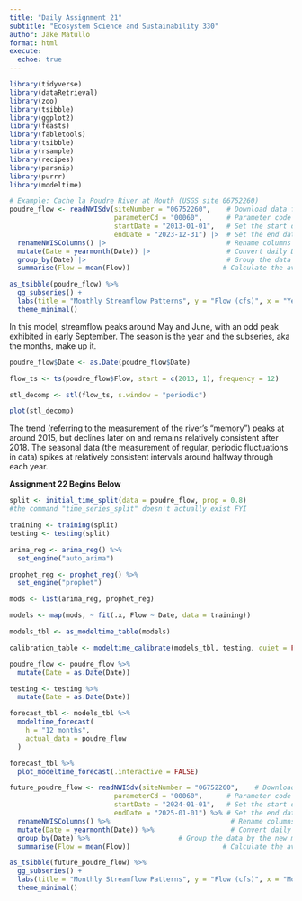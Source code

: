```yaml
---
title: "Daily Assignment 21"
subtitle: "Ecosystem Science and Sustainability 330"
author: Jake Matullo
format: html
execute:
  echoe: true
---
```

```r
library(tidyverse)
library(dataRetrieval)
library(zoo)
library(tsibble)
library(ggplot2)
library(feasts)
library(fabletools)
library(tsibble)
library(rsample)
library(recipes)
library(parsnip)
library(purrr)
library(modeltime)
```

```r
# Example: Cache la Poudre River at Mouth (USGS site 06752260)
poudre_flow <- readNWISdv(siteNumber = "06752260",    # Download data from USGS for site 06752260
                          parameterCd = "00060",      # Parameter code 00060 = discharge in cfs)
                          startDate = "2013-01-01",   # Set the start date
                          endDate = "2023-12-31") |>  # Set the end date
  renameNWISColumns() |>                              # Rename columns to standard names (e.g., "Flow", "Date")
  mutate(Date = yearmonth(Date)) |>                   # Convert daily Date values into a year-month format (e.g., "2023 Jan")
  group_by(Date) |>                                   # Group the data by the new monthly Date
  summarise(Flow = mean(Flow))                       # Calculate the average daily flow for each month
```

```r
as_tsibble(poudre_flow) %>%
  gg_subseries() + 
  labs(title = "Monthly Streamflow Patterns", y = "Flow (cfs)", x = "Year") + 
  theme_minimal()
```
In this model, streamflow peaks around May and June, with an odd peak exhibited in early September. The season is the year and the subseries, aka the months, make up it.

```r
poudre_flow$Date <- as.Date(poudre_flow$Date)
```

```r
flow_ts <- ts(poudre_flow$Flow, start = c(2013, 1), frequency = 12)
```

```r
stl_decomp <- stl(flow_ts, s.window = "periodic")
```

```r
plot(stl_decomp)
```
The trend (referring to the measurement of the river's "memory") peaks at around 2015, but declines later on and remains relatively consistent after 2018. The seasonal data (the measurement of regular, periodic fluctuations in data) spikes at relatively consistent intervals around halfway through each year.

**Assignment 22 Begins Below**

```r
split <- initial_time_split(data = poudre_flow, prop = 0.8)
#the command "time_series_split" doesn't actually exist FYI

training <- training(split)
testing <- testing(split)
```

```r
arima_reg <- arima_reg() %>%
  set_engine("auto_arima")

prophet_reg <- prophet_reg() %>%
  set_engine("prophet")
```

```r
mods <- list(arima_reg, prophet_reg)
```

```r
models <- map(mods, ~ fit(.x, Flow ~ Date, data = training))
```
```r
models_tbl <- as_modeltime_table(models)

calibration_table <- modeltime_calibrate(models_tbl, testing, quiet = FALSE)
```

```r
poudre_flow <- poudre_flow %>%
  mutate(Date = as.Date(Date))
```

```r
testing <- testing %>%
  mutate(Date = as.Date(Date))
```

```r
forecast_tbl <- models_tbl %>%
  modeltime_forecast(
    h = "12 months",
    actual_data = poudre_flow
  )
```

```r
forecast_tbl %>%
  plot_modeltime_forecast(.interactive = FALSE)
```

```r
future_poudre_flow <- readNWISdv(siteNumber = "06752260",    # Download data from USGS for site 06752260
                          parameterCd = "00060",      # Parameter code 00060 = discharge in cfs)
                          startDate = "2024-01-01",   # Set the start date
                          endDate = "2025-01-01") %>% # Set the end date
  renameNWISColumns() %>%                              # Rename columns to standard names (e.g., "Flow", "Date")
  mutate(Date = yearmonth(Date)) %>%                   # Convert daily Date values into a year-month format (e.g., "2023 Jan")
  group_by(Date) %>%                      # Group the data by the new monthly Date
  summarise(Flow = mean(Flow))                       # Calculate the average daily flow for each month
```
```r
as_tsibble(future_poudre_flow) %>%
  gg_subseries() + 
  labs(title = "Monthly Streamflow Patterns", y = "Flow (cfs)", x = "Month") + 
  theme_minimal()
```

